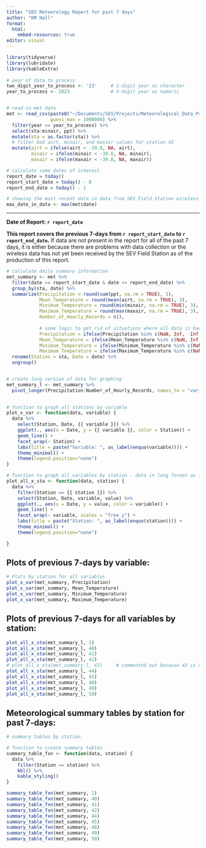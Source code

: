 ```yaml
---
title: "SEV Meteorology Report for past 7 days"
author: "KM Hall"
format: 
  html:
    embed-resources: true
editor: visual
---
```


```r
library(tidyverse)
library(lubridate)
library(kableExtra)
 
# year of data to process
two_digit_year_to_process <- '23'     # 2-digit year as character
year_to_process <- 2023               # 4-digit year as numeric


# read-in met data
met <- read_csv(paste0("~/Documents/SEV/Projects/Meteorological_Data_Processing_GDrive/data_output_files/hourly_filtered_", two_digit_year_to_process, ".csv"),
                guess_max = 1000000) %>% 
  filter(year == year_to_process) %>% 
  select(sta:minair, ppt) %>% 
  mutate(sta = as.factor(sta)) %>% 
  # filter bad airt, minair, and maxair values for station 42
  mutate(airt = ifelse(airt < -39.8, NA, airt),
         minair = ifelse(minair < -39.8, NA, minair),
         maxair = ifelse(maxair < -39.8, NA, maxair))
```

```r
# calculate some dates of interest
report_date = today()
report_start_date = today() - 8
report_end_date = today() - 1

# showing the most recent data in data from SEV Field Station wireless
max_date_in_data <- max(met$date)
```

--------------------------


**Date of Report: `r report_date`**

**This report covers the previous 7-days from `r report_start_date` to `r report_end_date`.** If data are not present in the report for all of the past 7 days, it is either because there are problems with data collection or the wireless data has not yet been received by the SEV Field Station as of the production of this report.

```r
# calculate daily summary information
met_summary <- met %>% 
  filter(date >= report_start_date & date <= report_end_date) %>% 
  group_by(sta, date) %>% 
  summarize(Precipitation = round(sum(ppt, na.rm = TRUE), 3),
            Mean_Temperature = round(mean(airt, na.rm = TRUE), 3),
            Minimum_Temperature = round(min(minair, na.rm = TRUE), 3),
            Maximum_Temperature = round(max(maxair, na.rm = TRUE), 3),
            Number_of_Hourly_Records = n(),
            
            # some logic to get rid of situations where all data is bad or not collected
            Precipitation = ifelse(Precipitation %in% c(NaN, Inf, -Inf), NA, Precipitation),
            Mean_Temperature = ifelse(Mean_Temperature %in% c(NaN, Inf, -Inf), NA, Mean_Temperature),
            Minimum_Temperature = ifelse(Minimum_Temperature %in% c(NaN, Inf, -Inf), NA, Minimum_Temperature),
            Maximum_Temperature = ifelse(Maximum_Temperature %in% c(NaN, Inf, -Inf), NA, Maximum_Temperature)) %>% 
  rename(Station = sta, Date = date) %>% 
  ungroup()


# create long version of data for graphing
met_summary_l <- met_summary %>% 
  pivot_longer(Precipitation:Number_of_Hourly_Records, names_to = "variable", values_to = "value")
  
```

```r

# function to graph all stations by variable 
plot_x_var <- function(data, variable) {
  data %>% 
    select(Station, Date, {{ variable }}) %>% 
    ggplot(., aes(x = Date, y = {{ variable }}, color = Station)) +
    geom_line() +
    facet_wrap(~ Station) +
    labs(title = paste("Variable: ", as_label(enquo(variable)))) +
    theme_minimal() +
    theme(legend.position="none")
}

# function to graph all variables by station - data in long format as input 
plot_all_x_sta <- function(data, station) {
  data %>% 
    filter(Station == {{ station }}) %>% 
    select(Station, Date, variable, value) %>%
    ggplot(., aes(x = Date, y = value, color = variable)) +
    geom_line() +
    facet_wrap(~ variable, scales = "free_y") +
    labs(title = paste("Station: ", as_label(enquo(station)))) +
    theme_minimal() +
    theme(legend.position="none")

}
```

## Plots of previous 7-days by variable:    

```r
# Plots by station for all variables
plot_x_var(met_summary, Precipitation)
plot_x_var(met_summary, Mean_Temperature)
plot_x_var(met_summary, Minimum_Temperature)
plot_x_var(met_summary, Maximum_Temperature)
```

## Plots of previous 7-days for all variables by station:  

```r
plot_all_x_sta(met_summary_l, 1)
plot_all_x_sta(met_summary_l, 40)
plot_all_x_sta(met_summary_l, 41)
plot_all_x_sta(met_summary_l, 42)
# plot_all_x_sta(met_summary_l, 43)     # commented out because 43 is no longer working
plot_all_x_sta(met_summary_l, 44)
plot_all_x_sta(met_summary_l, 45)
plot_all_x_sta(met_summary_l, 48)
plot_all_x_sta(met_summary_l, 49)
plot_all_x_sta(met_summary_l, 50)

```

## Meteorological summary tables by station for past 7-days:  

```r
# summary tables by station

# function to create summary tables
summary_table_fxn <- function(data, station) {
  data %>% 
    filter(Station == station) %>% 
    kbl() %>% 
    kable_styling()
}

summary_table_fxn(met_summary, 1)
summary_table_fxn(met_summary, 40)
summary_table_fxn(met_summary, 41)
summary_table_fxn(met_summary, 42)
summary_table_fxn(met_summary, 44)
summary_table_fxn(met_summary, 45)
summary_table_fxn(met_summary, 48)
summary_table_fxn(met_summary, 49)
summary_table_fxn(met_summary, 50)
```
